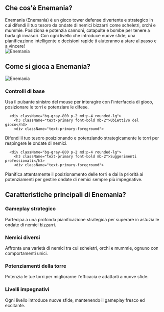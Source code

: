 ## Che cos'è Enemania?
<div className="flex flex-col md:flex-row items-center gap-4 md:gap-8">
  <div className="w-full md:w-1/2 text-xl">
Enemania (Enemania) è un gioco tower defense divertente e strategico in cui difendi il tuo tesoro da ondate di nemici bizzarri come scheletri, orchi e mummie. Posiziona e potenzia cannoni, catapulte e bombe per tenere a bada gli invasori. Con ogni livello che introduce nuove sfide, una pianificazione intelligente e decisioni rapide ti aiuteranno a stare al passo e a vincere!
</div>
  <div className="w-full md:w-1/2 flex justify-center items-center">
<img 
      src="https://public-image.fafafa.ai/game-library/images/enemania_16x9-cover.avif" 
      alt="Enemania" 
      className="w-4/5 h-auto"
    />
</div>
</div>

## Come si gioca a Enemania?
<div className="flex flex-col md:flex-row items-center gap-4 md:gap-8">
  <div className="w-full md:w-1/2">
<img 
      src="https://public-image.fafafa.ai/game-library/images/enemania_16x9-cover.avif" 
      alt="Enemania" 
      className="w-4/5 h-auto mx-auto"
    />
</div>
  <div className="w-full md:w-1/2">
    <div className="grid grid-cols-1 gap-2 md:gap-4 mt-0">
      <div className="bg-gray-800 p-2 md:p-4 rounded-lg">
        <h3 className="text-primary font-bold mb-2">Controlli di base</h3>
        <div className="text-primary-foreground">
Usa il pulsante sinistro del mouse per interagire con l'interfaccia di gioco, posizionare le torri e potenziare le difese.
</div>
      </div>

      <div className="bg-gray-800 p-2 md:p-4 rounded-lg">
        <h3 className="text-primary font-bold mb-2">Obiettivo del gioco</h3>
        <div className="text-primary-foreground">
Difendi il tuo tesoro posizionando e potenziando strategicamente le torri per respingere le ondate di nemici.
</div>
      </div>

      <div className="bg-gray-800 p-2 md:p-4 rounded-lg">
        <h3 className="text-primary font-bold mb-2">Suggerimenti professionali</h3>
        <div className="text-primary-foreground">
Pianifica attentamente il posizionamento delle torri e dai la priorità ai potenziamenti per gestire ondate di nemici sempre più impegnative.
</div>
      </div>
    </div>
  </div>
</div>

## Caratteristiche principali di Enemania?
<div className="grid grid-cols-1 md:grid-cols-2 gap-2 md:gap-4">
  <div className="bg-gray-800 p-2 md:p-4 rounded-lg">
    <h3 className="text-primary font-bold mb-2">Gameplay strategico</h3>
    <div className="text-primary-foreground">
Partecipa a una profonda pianificazione strategica per superare in astuzia le ondate di nemici bizzarri.
</div>
  </div>

  <div className="bg-gray-800 p-2 md:p-4 rounded-lg">
    <h3 className="text-primary font-bold mb-2">Nemici diversi</h3>
    <div className="text-primary-foreground">
Affronta una varietà di nemici tra cui scheletri, orchi e mummie, ognuno con comportamenti unici.
</div>
  </div>

  <div className="bg-gray-800 p-2 md:p-4 rounded-lg">
    <h3 className="text-primary font-bold mb-2">Potenziamenti della torre</h3>
    <div className="text-primary-foreground">
Potenzia le tue torri per migliorarne l'efficacia e adattarti a nuove sfide.
</div>
  </div>

  <div className="bg-gray-800 p-2 md:p-4 rounded-lg">
    <h3 className="text-primary font-bold mb-2">Livelli impegnativi</h3>
    <div className="text-primary-foreground">
Ogni livello introduce nuove sfide, mantenendo il gameplay fresco ed eccitante.
</div>
  </div>
</div>